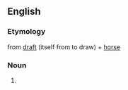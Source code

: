 ==English==
===Etymology===
from [[draft]] (itself from to draw) + [[horse]]

===Noun===
{{en-noun|sg=[[draught]] [[horse]]}}

# {{alternative spelling of|[[draft horse]]}}